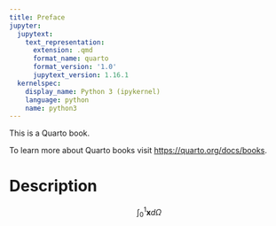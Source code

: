 ```yaml
---
title: Preface
jupyter:
  jupytext:
    text_representation:
      extension: .qmd
      format_name: quarto
      format_version: '1.0'
      jupytext_version: 1.16.1
  kernelspec:
    display_name: Python 3 (ipykernel)
    language: python
    name: python3
---
```


This is a Quarto book.

To learn more about Quarto books visit <https://quarto.org/docs/books>.

# Description

$$
\int_0^1 \mathbf{x} d\Omega
$$
